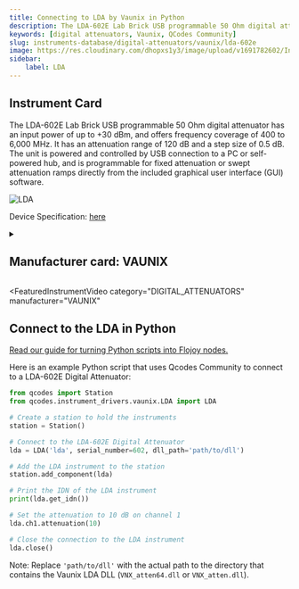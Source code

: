 ```yaml
---
title: Connecting to LDA by Vaunix in Python
description: The LDA-602E Lab Brick USB programmable 50 Ohm digital attenuator has an input power of up to +30 dBm, and offers frequency coverage of 400 to 6,000 MHz. It has an attenuation range of 120 dB and a step size of 0.5 dB. The unit is powered and controlled by USB connection to a PC or self-powered hub, and is programmable for fixed attenuation or swept attenuation ramps directly from the included graphical user interface (GUI) software.
keywords: [digital attenuators, Vaunix, QCodes Community] 
slug: instruments-database/digital-attenuators/vaunix/lda-602e 
image: https://res.cloudinary.com/dhopxs1y3/image/upload/v1691782602/Instruments/Digital%20Attenuator/LDA-602E/LDA-602E.png
sidebar:
    label: LDA 
---
```



## Instrument Card

The LDA-602E Lab Brick USB programmable 50 Ohm digital attenuator has an input power of up to +30 dBm, and offers frequency coverage of 400 to 6,000 MHz. It has an attenuation range of 120 dB and a step size of 0.5 dB. The unit is powered and controlled by USB connection to a PC or self-powered hub, and is programmable for fixed attenuation or swept attenuation ramps directly from the included graphical user interface (GUI) software.

![LDA](https://res.cloudinary.com/dhopxs1y3/image/upload/v1691782602/Instruments/Digital%20Attenuator/LDA-602E/LDA-602E.png)

Device Specification: [here](https://vaunix.com/resources/digital%20attenuators-datasheet.pdf)

<details style={{ marginTop: "15px"}}>
<summary><h2 style={{display:'inline'}}>Manufacturer card: VAUNIX</h2></summary>

![VAUNIX](https://res.cloudinary.com/dhopxs1y3/image/upload/v1692125985/Instruments/Vendor%20Logos/Vaunix.png)

Vaunix Technology Corp. designs, manufactures, and services RF and microwave test equipment and digital radio communications products. Utilizing our deep RF and software engineering expertise, rooted in microwave radio and wireless equipment repair and testing, Vaunix developed the Lab Brick® family of electronic test products, which set a new standard for cost, size, and simplicity of wireless testing devices. Powered by a USB connection and controlled by easy-to-use, graphical-user-interface (GUI) software, Lab Bricks have been designed to meet the needs of wireless engineers and technicians who want to create flexible, customized system solutions either in the lab or in the field. We 've expanded our Lab Brick® family of electronic test products to include Attenuator Matrix solutions that double as Wireless [Handover Test Systems](https://vaunix.com/handover-test-systems/) to give our test technicians and product engineers the advanced capability to solve unique wireless _handover _testing challenges and bring affordability, functionality, reliability and simplicity to the microwave test bench.

- Headquarters: USA
- Yearly Revenue (millions, USD): 5
- Vendor Website: [here](https://vaunix.com/)

</details>


<FeaturedInstrumentVideo
  category="DIGITAL_ATTENUATORS"
  manufacturer="VAUNIX"
></FeaturedInstrumentVideo>

## Connect to the LDA in Python

[Read our guide for turning Python scripts into Flojoy nodes.](https://docs.flojoy.ai/contribution/blocks/custom-flojoy-block/)


<Tabs>

<TabItem value="Flojoy" label="Flojoy" className="flojoy-instrument-tabs">

<NodeCardCollection category='DIGITAL_ATTENUATORS' manufacturer='VAUNIX'></NodeCardCollection>

</TabItem>
<TabItem value="QCodes Community" label="QCodes Community">

Here is an example Python script that uses Qcodes Community to connect to a LDA-602E Digital Attenuator:

```python
from qcodes import Station
from qcodes.instrument_drivers.vaunix.LDA import LDA

# Create a station to hold the instruments
station = Station()

# Connect to the LDA-602E Digital Attenuator
lda = LDA('lda', serial_number=602, dll_path='path/to/dll')

# Add the LDA instrument to the station
station.add_component(lda)

# Print the IDN of the LDA instrument
print(lda.get_idn())

# Set the attenuation to 10 dB on channel 1
lda.ch1.attenuation(10)

# Close the connection to the LDA instrument
lda.close()
```

Note: Replace `'path/to/dll'` with the actual path to the directory that contains the Vaunix LDA DLL (`VNX_atten64.dll` or `VNX_atten.dll`).

</TabItem>
</Tabs>